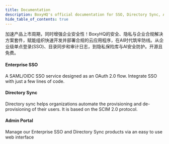 ```yaml
---
title: Documentation
description: BoxyHQ's official documentation for SSO, Directory Sync, Audit Logs, and Privacy Vault. Deploy our enterprise-ready solutions into your application with ease.
hide_table_of_contents: true
---
```



加速产品上市周期，同时增强企业安全性！BoxyHQ的安全、隐私与企业合规解决方案套件，赋能组织快速开发并部署合规的云应用程序，在AI时代筑牢防线。从企业级单点登录(SSO)、目录同步和审计日志，到隐私保险库与AI安全防护。开源且免费。

<div className="container" style={{ padding: 0 }}>
  <div className="row is-multiline">
    <div className="col col--6 margin-bottom--sm">
      <Link
        className="card"
        to="/docs/jackson/overview"
        style={{ height: '100%' }}
      >
        <div className="card__body">
          <h4>Enterprise SSO</h4>
          <div>
            A SAML/OIDC SSO service designed as an OAuth 2.0 flow. Integrate SSO
            with just a few lines of code.
          </div>
        </div>
      </Link>
    </div>
    <div className="col col--6 margin-bottom--sm">
      <Link
        className="card"
        to="/docs/directory-sync/overview"
        style={{ height: '100%' }}
      >
        <div className="card__body">
          <h4>Directory Sync</h4>
          <div>
            Directory sync helps organizations automate the provisioning and
            de-provisioning of their users. It is based on the SCIM 2.0
            protocol.
          </div>
        </div>
      </Link>
    </div>
  </div>
  <div className="row is-multiline">
    <div className="col col--6 margin-bottom--sm">
      <Link
        className="card"
        to="/docs/admin-portal/overview"
        style={{ height: '100%' }}
      >
        <div className="card__body">
          <h4>Admin Portal</h4>
          <div>
            Manage our Enterprise SSO and Directory Sync products via an easy to
            use web interface
          </div>
        </div>
      </Link>
    </div>
  </div>
</div>